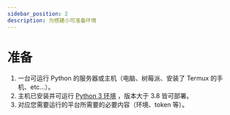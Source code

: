 ```yaml
---
sidebar_position: 2
description: 为搭建小可准备环境
---
```


# 准备

1.  一台可运行 Python 的服务器或主机（电脑、树莓派、安装了 Termux 的手机、etc...）。
2.  主机已安装并可运行 [Python 3 环境](https://www.python.org/) ，版本大于 3.8 皆可部署。
3.  对应您需要运行的平台所需要的必要内容（环境、token 等）。
